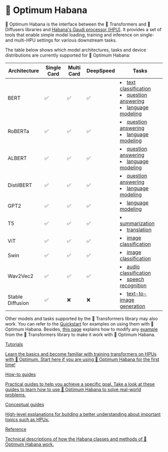 <!---
Copyright 2022 The HuggingFace Team. All rights reserved.

Licensed under the Apache License, Version 2.0 (the "License");
you may not use this file except in compliance with the License.
You may obtain a copy of the License at

    http://www.apache.org/licenses/LICENSE-2.0

Unless required by applicable law or agreed to in writing, software
distributed under the License is distributed on an "AS IS" BASIS,
WITHOUT WARRANTIES OR CONDITIONS OF ANY KIND, either express or implied.
See the License for the specific language governing permissions and
limitations under the License.
-->


# 🤗 Optimum Habana

🤗 Optimum Habana is the interface between the 🤗 Transformers and 🤗 Diffusers libraries and [Habana's Gaudi processor (HPU)](https://docs.habana.ai/en/latest/index.html). It provides a set of tools that enable simple model loading, training and inference on single- and multi-HPU settings for various downstream tasks.


The table below shows which model architectures, tasks and device distributions are currently supported for 🤗 Optimum Habana:

| Architecture     | Single Card | Multi Card | DeepSpeed | <center>Tasks</center> |
|------------------|:-----------:|:----------:|:---------:|------------------------|
| <div style="vertical-align:middle;display:table-cell;">BERT</div>             | <div style="vertical-align:middle;display:table-cell;">✅</div>          | <div style="vertical-align:middle;display:table-cell;">✅</div>         | <div style="vertical-align:middle;display:table-cell;">✅</div>        | <li>[text classification](https://github.com/huggingface/optimum-habana/tree/main/examples/text-classification)</li><li>[question answering](https://github.com/huggingface/optimum-habana/tree/main/examples/question-answering)</li><li>[language modeling](https://github.com/huggingface/optimum-habana/tree/main/examples/language-modeling)</li> |
| <div style="vertical-align:middle;display:table-cell;">RoBERTa</div>          | <div style="vertical-align:middle;display:table-cell;">✅</div>          | <div style="vertical-align:middle;display:table-cell;">✅</div>         | <div style="vertical-align:middle;display:table-cell;">✅</div>        | <li>[question answering](https://github.com/huggingface/optimum-habana/tree/main/examples/question-answering)</li><li>[language modeling](https://github.com/huggingface/optimum-habana/tree/main/examples/language-modeling)</li> |
| <div style="vertical-align:middle;display:table-cell;">ALBERT</div>           | <div style="vertical-align:middle;display:table-cell;">✅</div>          | <div style="vertical-align:middle;display:table-cell;">✅</div>         | <div style="vertical-align:middle;display:table-cell;">✅</div>        | <li>[question answering](https://github.com/huggingface/optimum-habana/tree/main/examples/question-answering)</li><li>[language modeling](https://github.com/huggingface/optimum-habana/tree/main/examples/language-modeling)</li> |
| <div style="vertical-align:middle;display:table-cell;">DistilBERT</div>       | <div style="vertical-align:middle;display:table-cell;">✅</div>          | <div style="vertical-align:middle;display:table-cell;">✅</div>         | <div style="vertical-align:middle;display:table-cell;">✅</div>        | <li>[question answering](https://github.com/huggingface/optimum-habana/tree/main/examples/question-answering)</li><li>[language modeling](https://github.com/huggingface/optimum-habana/tree/main/examples/language-modeling)</li> |
| <div style="vertical-align:middle;display:table-cell;">GPT2</div>             | <div style="vertical-align:middle;display:table-cell;">✅</div>          | <div style="vertical-align:middle;display:table-cell;">✅</div>         | <div style="vertical-align:middle;display:table-cell;">✅</div>        | <li>[language modeling](https://github.com/huggingface/optimum-habana/tree/main/examples/language-modeling)</li> |
| <div style="vertical-align:middle;display:table-cell;">T5</div>               | <div style="vertical-align:middle;display:table-cell;">✅</div>          | <div style="vertical-align:middle;display:table-cell;">✅</div>         | <div style="vertical-align:middle;display:table-cell;">✅</div>        | <li>[summarization](https://github.com/huggingface/optimum-habana/tree/main/examples/summarization)</li><li>[translation](https://github.com/huggingface/optimum-habana/tree/main/examples/translation)</li> |
| <div style="vertical-align:middle;display:table-cell;">ViT</div>              | <div style="vertical-align:middle;display:table-cell;">✅</div>          | <div style="vertical-align:middle;display:table-cell;">✅</div>         | <div style="vertical-align:middle;display:table-cell;">✅</div>        | <li>[image classification](https://github.com/huggingface/optimum-habana/tree/main/examples/image-classification)</li> |
| <div style="vertical-align:middle;display:table-cell;">Swin</div>             | <div style="vertical-align:middle;display:table-cell;">✅</div>          | <div style="vertical-align:middle;display:table-cell;">✅</div>         | <div style="vertical-align:middle;display:table-cell;">✅</div>        | <li>[image classification](https://github.com/huggingface/optimum-habana/tree/main/examples/image-classification)</li> |
| <div style="vertical-align:middle;display:table-cell;">Wav2Vec2</div>         | <div style="vertical-align:middle;display:table-cell;">✅</div>          | <div style="vertical-align:middle;display:table-cell;">✅</div>         | <div style="vertical-align:middle;display:table-cell;">✅</div>        | <li>[audio classification](https://github.com/huggingface/optimum-habana/tree/main/examples/audio-classification)</li><li>[speech recognition](https://github.com/huggingface/optimum-habana/tree/main/examples/speech-recognition)</li> |
| <div style="vertical-align:middle;display:table-cell;">Stable Diffusion</div> | <div style="vertical-align:middle;display:table-cell;">✅</div>          | <div style="vertical-align:middle;display:table-cell;">❌</div>         | <div style="vertical-align:middle;display:table-cell;">❌</div>        | <li>[text-to-image generation](https://github.com/huggingface/optimum-habana/tree/main/examples/stable-diffusion)</li> |

Other models and tasks supported by the 🤗 Transformers library may also work. You can refer to the [Quickstart](./quickstart) for examples on using them with 🤗 Optimum Habana. Besides, [this page](https://github.com/huggingface/optimum-habana/tree/main/examples) explains how to modify any [example](https://github.com/huggingface/transformers/tree/main/examples/pytorch) from the 🤗 Transformers library to make it work with 🤗 Optimum Habana.


<div class="mt-10">
  <div class="w-full flex flex-col space-y-4 md:space-y-0 md:grid md:grid-cols-2 md:gap-y-4 md:gap-x-5">
    <a class="!no-underline border dark:border-gray-700 p-5 rounded-lg shadow hover:shadow-lg" href="./tutorials/accelerate_training"
      ><div class="w-full text-center bg-gradient-to-br from-blue-400 to-blue-500 rounded-lg py-1.5 font-semibold mb-5 text-white text-lg leading-relaxed">Tutorials</div>
      <p class="text-gray-700">Learn the basics and become familiar with training transformers on HPUs with 🤗 Optimum. Start here if you are using 🤗 Optimum Habana for the first time!</p>
    </a>
    <a class="!no-underline border dark:border-gray-700 p-5 rounded-lg shadow hover:shadow-lg" href="./usage_guides/single_hpu"
      ><div class="w-full text-center bg-gradient-to-br from-indigo-400 to-indigo-500 rounded-lg py-1.5 font-semibold mb-5 text-white text-lg leading-relaxed">How-to guides</div>
      <p class="text-gray-700">Practical guides to help you achieve a specific goal. Take a look at these guides to learn how to use 🤗 Optimum Habana to solve real-world problems.</p>
    </a>
    <a class="!no-underline border dark:border-gray-700 p-5 rounded-lg shadow hover:shadow-lg" href="./concept_guides/hpu"
      ><div class="w-full text-center bg-gradient-to-br from-pink-400 to-pink-500 rounded-lg py-1.5 font-semibold mb-5 text-white text-lg leading-relaxed">Conceptual guides</div>
      <p class="text-gray-700">High-level explanations for building a better understanding about important topics such as HPUs.</p>
   </a>
    <a class="!no-underline border dark:border-gray-700 p-5 rounded-lg shadow hover:shadow-lg" href="./package_reference/trainer"
      ><div class="w-full text-center bg-gradient-to-br from-purple-400 to-purple-500 rounded-lg py-1.5 font-semibold mb-5 text-white text-lg leading-relaxed">Reference</div>
      <p class="text-gray-700">Technical descriptions of how the Habana classes and methods of 🤗 Optimum Habana work.</p>
    </a>
  </div>
</div>
